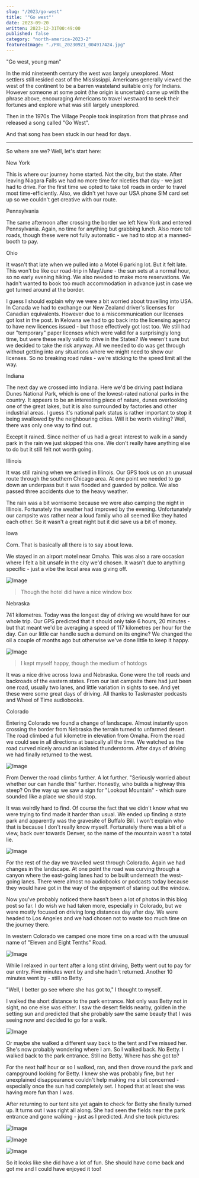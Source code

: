 ```yaml
---
slug: "/2023/go-west"
title: '"Go west"'
date: 2023-09-20
written: 2023-12-31T00:49:00
published: false
category: "north-america-2023-2"
featuredImage: "./PXL_20230921_004917424.jpg"
---
```


"Go west, young man"

In the mid nineteenth century the west was largely unexplored. Most settlers still resided east of the Mississippi. Americans generally viewed the west of the continent to be a barren wasteland suitable only for Indians. However someone at some point (the origin is uncertain) came up with the phrase above, encouraging Americans to travel westward to seek their fortunes and explore what was still largely unexplored.

Then in the 1970s The Village People took inspiration from that phrase and released a song called "Go West".

And that song has been stuck in our head for days.

---

So where are we? Well, let's start here:

New York

This is where our journey home started. Not the city, but the state. After leaving Niagara Falls we had no more time for niceties that day - we just had to drive. For the first time we opted to take toll roads in order to travel most time-efficiently. Also, we didn't yet have our USA phone SIM card set up so we couldn't get creative with our route.

Pennsylvania

The same afternoon after crossing the border we left New York and entered Pennsylvania. Again, no time for anything but grabbing lunch. Also more toll roads, though these were not fully automatic - we had to stop at a manned-booth to pay.

Ohio

It wasn't that late when we pulled into a Motel 6 parking lot. But it felt late. This won't be like our road-trip in May/June - the sun sets at a normal hour, so no early evening hiking. We also needed to make more reservations. We hadn't wanted to book too much accommodation in advance just in case we got turned around at the border.

I guess I should explain why we were a bit worried about travelling into USA. In Canada we had to exchange our New Zealand driver's licenses for Canadian equivalents. However due to a miscommunication our licenses got lost in the post. In Kelowna we had to go back into the licensing agency to have new licences issued - but those effectively got lost too. We still had our "temporary" paper licenses which were valid for a surprisingly long time, but were these really valid to drive in the States? We weren't sure but we decided to take the risk anyway. All we needed to do was get through without getting into any situations where we might need to show our licenses. So no breaking road rules - we're sticking to the speed limit all the way.

Indiana

The next day we crossed into Indiana. Here we'd be driving past Indiana Dunes National Park, which is one of the lowest-rated national parks in the country. It appears to be an interesting piece of nature, dunes overlooking one of the great lakes, but it is also surrounded by factories and other industrial areas. I guess it's national park status is rather important to stop it being swallowed by the neighbouring cities. Will it be worth visiting? Well, there was only one way to find out.

Except it rained. Since neither of us had a great interest to walk in a sandy park in the rain we just skipped this one. We don't really have anything else to do but it still felt not worth going.

Illinois

It was still raining when we arrived in Illinois. Our GPS took us on an unusual route through the southern Chicago area. At one point we needed to go down an underpass but it was flooded and guarded by police. We also passed three accidents due to the heavy weather.

The rain was a bit worrisome because we were also camping the night in Illinois. Fortunately the weather had improved by the evening. Unfortunately our campsite was rather near a loud family who all seemed like they hated each other. So it wasn't a great night but it did save us a bit of money.

Iowa

Corn. That is basically all there is to say about Iowa.

We stayed in an airport motel near Omaha. This was also a rare occasion where I felt a bit unsafe in the city we'd chosen. It wasn't due to anything specific - just a vibe the local area was giving off.

![Image](PXL_20230919_003045417.jpg)

> Though the hotel did have a nice window box

Nebraska

741 kilometres. Today was the longest day of driving we would have for our whole trip. Our GPS predicted that it should only take 6 hours, 20 minutes - but that meant we'd be averaging a speed of 117 kilometres per hour for the day. Can our little car handle such a demand on its engine? We changed the oil a couple of months ago but otherwise we've done little to keep it happy.

![Image](PXL_20230920_155317337.jpg)

> I kept myself happy, though the medium of hotdogs

It was a nice drive across Iowa and Nebraska. Gone were the toll roads and backroads of the eastern states. From our last campsite there had just been one road, usually two lanes, and little variation in sights to see. And yet these were some great days of driving. All thanks to Taskmaster podcasts and Wheel of Time audiobooks.

Colorado

Entering Colorado we found a change of landscape. Almost instantly upon crossing the border from Nebraska the terrain turned to unfarmed desert. The road climbed a full kilometre in elevation from Omaha. From the road we could see in all directions at basically all the time. We watched as the road curved nicely around an isolated thunderstorm. After days of driving we had finally returned to the west.

![Image](PXL_20230920_165408133.jpg)

From Denver the road climbs further. A lot further. "Seriously worried about whether our can handle this" further. Honestly, who builds a highway this steep? On the way up we saw a sign for "Lookout Mountain" - which sure sounded like a place we should stop.

It was weirdly hard to find. Of course the fact that we didn't know what we were trying to find made it harder than usual. We ended up finding a state park and apparently was the gravesite of Buffalo Bill. I won't explain who that is because I don't really know myself. Fortunately there was a bit of a view, back over towards Denver, so the name of the mountain wasn't a total lie.

![Image](PXL_20230920_165706080.jpg)

For the rest of the day we travelled west through Colorado. Again we had changes in the landscape. At one point the road was curving through a canyon where the east-going lanes had to be built underneath the west-going lanes. There were almost no audiobooks or podcasts today because they would have got in the way of the enjoyment of staring out the window.

Now you've probably noticed there hasn't been a lot of photos in this blog post so far. I do wish we had taken more, especially in Colorado, but we were mostly focused on driving long distances day after day. We were headed to Los Angeles and we had chosen not to waste too much time on the journey there.

In western Colorado we camped one more time on a road with the unusual name of "Eleven and Eight Tenths" Road.

![Image](PXL_20230921_143211061.jpg)

While I relaxed in our tent after a long stint driving, Betty went out to pay for our entry. Five minutes went by and she hadn't returned. Another 10 minutes went by - still no Betty.

"Well, I better go see where she has got to," I thought to myself.

I walked the short distance to the park entrance. Not only was Betty not in sight, no one else was either. I saw the desert fields nearby, golden in the setting sun and predicted that she probably saw the same beauty that I was seeing now and decided to go for a walk.

![Image](PXL_20230921_004917424.jpg)

Or maybe she walked a different way back to the tent and I've missed her. She's now probably wondering where I am. So I walked back. No Betty. I walked back to the park entrance. Still no Betty. Where has she got to?

For the next half hour or so I walked, ran, and then drove round the park and campground looking for Betty. I knew she was probably fine, but her unexplained disappearance couldn't help making me a bit concerned - especially once the sun had completely set. I hoped that at least she was having more fun than I was.

After returning to our tent site yet again to check for Betty she finally turned up. It turns out I was right all along. She had seen the fields near the park entrance and gone walking - just as I predicted. And she took pictures:

![Image](PXL_20230921_010040226.jpg)

![Image](PXL_20230921_010822034.jpg)

![Image](PXL_20230921_011035821.jpg)

So it looks like she did have a lot of fun. She should have come back and got me and I could have enjoyed it too!
